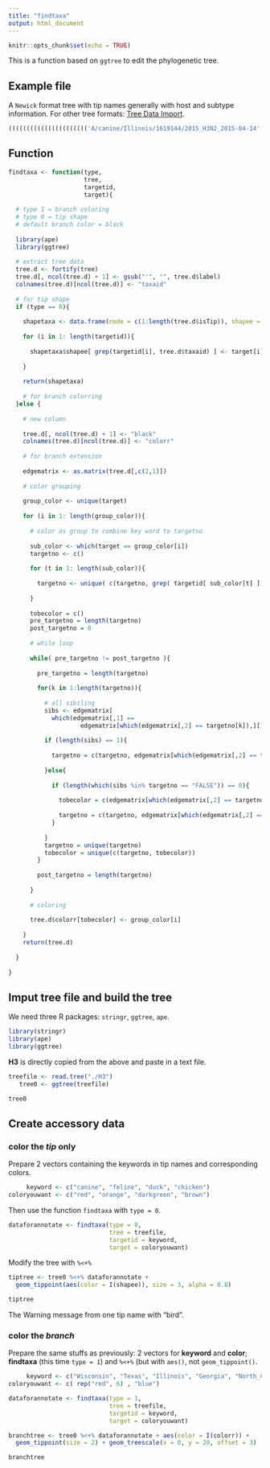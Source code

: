 ```yaml
---
title: "findtaxa"
output: html_document
---
```


```r
knitr::opts_chunk$set(echo = TRUE)
```


This is a function based on `ggtree` to edit the phylogenetic tree.

## Example file

A `Newick` format tree with tip names generally with host and subtype information. For other tree formats: [Tree Data Import](https://bioconductor.org/packages/devel/bioc/vignettes/ggtree/inst/doc/treeImport.html).


```r

(((((((((((((((((((((('A/canine/Illinois/1619144/2015_H3N2_2015-04-14':8.3E-4,'A/canine/Georgia/95391/2015_H3N2_2015-07-13':5.4E-4):6.8E-4,'A/canine/Illinois/12191/2015_H3N2_2015-04-15':0.00169):5.4E-4,('A/canine/Illinois/0843093/2015_H3N2_2015-03-30':5.4E-4,'A/canine/Korea/0589318/2015_H3N2_2015-03-05':6.8E-4):5.4E-4):5.4E-4,(('A/canine/Indiana/96198/2015_H3N2_2015-07-02':0.00481,'A/canine/North_Carolina/109904/2015_H3N2_2015-07-29':8.3E-4):0.00873,('A/canine/Wisconsin/19137/2016_H3N2_2016-02-08':7.3E-4,'A/canine/Texas/343907/2015_H3N2_2015-12-22':6.3E-4):0.0014):5.7E-4):0.00247,'A/canine/Korea/BD-1/2013_H3N2_2013-05-30':0.00127):6.8E-4,'A/canine/Korea/DG1/2014_H3N2_2014-02-13':0.00619):0.00186,'A/canine/Korea/S1/2012_H3N2_2012-11-05':0.00684):0.00126,(((('A/feline/Korea/FY028/2010_H3N2_2010-10-15':0.00247,'A/canine/Korea/CY009/2010_H3N2_2010-10-15':0.00185):5.4E-4,('A/canine/Korea/CY005/2010_H3N2_2010-10-15':6.8E-4,'A/canine/Korea/CY001/2010_H3N2_2010-10-15':0.00244):5.4E-4):5.4E-4,('A/feline/Korea/FY029/2010_H3N2_2010-10-15':0.00184,'A/feline/Korea/FY027/2010_H3N2_2010-10-15':0.00246):5.0E-4):0.00185,('A/feline/Korea/02/2011_H3N2_2011-10-15':0.01252,'A/canine/Korea/KRIBB01/2011_H3N2_2011-11-01':5.4E-4):0.0037):6.9E-4):0.00308,(((((((('A/canine/Beijing/305/2009_H3N2_2009-12-13':6.8E-4,'A/canine/Beijing/295/2009_H3N2_2009-12-14':0.00126):0.00186,'A/canine/Beijing/418/2010_H3N2_2010-01-08':0.00126):5.4E-4,'A/canine/Beijing/253/2009_H3N2_2009-12-09':5.4E-4):5.9E-4,(('A/canine/Beijing/362/2009_H3N2_2009-12-17':0.00186,'A/canine/Beijing/420/2010_H3N2_2010-01-08':6.8E-4):0.00177,'A/canine/Beijing/364/2009_H3N2_2009-12-17':5.3E-4):0.00126):5.3E-4,'A/canine/Beijing/359/2009_H3N2_2009-12-17':5.4E-4):5.3E-4,'A/canine/Beijing/511/2010_H3N2_2010-01-03':0.00212):0.00126,'A/canine/Beijing/1028/2010_H3N2_2010-02-02':5.4E-4):0.00198,'A/canine/Jiangsu/06/2010_H3N2_2010-06-15':0.00186):5.4E-4):5.4E-4,((('A/canine/Liaoning/1585/2010_H3N2_2010-04-06':0.00184,'A/canine/Liaoning/1578/2010_H3N2_2010-04-06':0.00127):5.4E-4,'A/canine/Zhejiang/1/2010_H3N2_2010-09-30':0.00126):6.8E-4,('A/feline/Korea/01/2010_H3N2_2010-03-15':6.8E-4,'A/feline/Korea/01/2010_H3N2_a_2010-03-15':5.4E-4):0.00246):5.4E-4):5.4E-4,(((((('A/canine/Liaoning/27/2012_H3N2_2012-04-11':5.4E-4,'A/canine/Heilongjiang/L1/2013_H3N2_2013-03-10':6.8E-4):0.00126,('A/canine/Guangdong/05/2011_H3N2_2011-02-15':0.00244,'A/canine/Nanjing/11/2012_H3N2_2012-11-15':0.00308):5.4E-4):5.4E-4,('A/canine/Guangdong/12/2012_H3N2_2012-09-15':5.4E-4,'A/canine/Guangdong/23/2012_H3N2_2012-09-18':5.4E-4):0.00519):8.0E-4,'A/canine/Guangdong/04/2011_H3N2_2011-02-15':0.01795):0.0015,(('A/canine/Guangdong/1/2011_H3N2_2011-02-15':0.00127,'A/canine/Guangdong/3/2011_H3N2_2011-03-15':0.00372):8.7E-4,('A/canine/Guangdong/2/2011_H3N2_2011-02-15':0.00206,'A/feline/Heilongjiang/ZH/2014_H3N2_2014-02-17':0.00227):0.00186):0.00241):5.4E-4,((('A/canine/Jiangsu/01/2009_H3N2_2009-12-15':0.00246,'A/canine/Jiangsu/02/2010_H3N2_2010-03-15':0.00185):5.4E-4,'A/canine/Jiangsu/03/2010_H3N2_2010-04-15':6.8E-4):5.4E-4,('A/canine/Jiangsu/05/2010_H3N2_2010-05-15':6.8E-4,'A/canine/Jiangsu/04/2010_H3N2_2010-05-15':6.8E-4):6.8E-4):0.00186):6.3E-4):0.00308,(('A/canine/Korea/1/2010_H3N1_2010-02-05':5.4E-4,'A/canine/Korea/01/2007_H3N2_2007-05-15':0.00185):6.8E-4,('A/canine/Korea/MV1/2012_H3N2_2012-11-07':0.00247,'A/canine/Korea/VC378/2012_H3N2_2012-03-13':5.4E-4):5.4E-4):5.0E-4):0.00312,((('A/canine/Guangdong/2/2007_H3N2_2007-10-18':5.0E-4,'A/feline/Guangdong/1/2011_H3N2_2011-08-10':0.00185):5.4E-4,'A/canine/Guangdong/1/2007_H3N2_2007-04-18':6.8E-4):7.4E-4,'A/canine/Guangdong/2/2006_H3N2_2006-08-15':0.00363):0.00372):5.4E-4,'A/feline/Guangdong/1/2012_H3N2_2012-11-15':0.00547):0.00101,'A/canine/Guangdong/1/2006_H3N2_2006-06-15':0.00355):0.01161,(('A/duck/Korea/U14-2/2007_H3N2_2007-05-15':0.02024,'A/duck/Korea/JS53/2004_H3N2_2004-12-05':0.0013):0.00141,'A/aquatic_bird/Korea/JN-2/2006_H3N2_2006-99-99':0.00289):0.00518):0.01259,(((((((('A/duck/Korea/LPM66/2006_H3N2_2006-99-99':6.8E-4,'A/duck/Korea/LPM56/2005_H3N2_2005-99-99':5.4E-4):5.4E-4,'A/chicken/Korea/LPM67/2006_H3N2_2006-99-99':5.4E-4):0.00126,'A/chicken/Korea/LPM61/2005_H3N2_2005-99-99':0.00126):6.8E-4,('A/duck/Korea/LPM36/2005_H3N6_2005-99-99':0.00245,'A/duck/Korea/LPM38/2005_H3N6_2005-99-99':6.8E-4):5.4E-4):5.4E-4,('A/duck/Korea/LPM91/2006_H3N2_2006-99-99':0.00185,'A/duck/Korea/LPM92/2006_H3N2_2006-99-99':5.4E-4):0.00431):7.1E-4,'A/chicken/Korea/LPM88/2006_H3N2_2006-99-99':0.00618):0.00155,'A/duck/Korea/U14-1/2007_H3N2_2007-05-15':0.01471):0.01399,('A/chicken/Korea/S6/03_H3N2_2003-99-99':0.00476,'A/duck/Korea/U2-5/2007_H3N8_2007-05-01':0.0302):0.00461):0.00222):0.00173,((((((((('A/chicken/Korea/LPM43/2005_H3N2_2005-99-99':6.7E-4,'A/chicken/Korea/LPM44/2005_H3N2_2005-99-99':5.4E-4):0.00185,'A/duck/Korea/LPM22/2005_H3N2_2005-99-99':5.4E-4):5.4E-4,'A/duck/Korea/LPM23/2005_H3N2_2005-99-99':5.4E-4):0.00245,'A/duck/Korea/LPM18/2004_H3N2_2004-99-99':5.4E-4):6.8E-4,'A/chicken/Korea/LPM17/2004_H3N2_2004-99-99':5.4E-4):0.00185,'A/duck/Korea/LPM01/2004_H3N2_2004-99-99':0.00126):6.8E-4,'A/chicken/Korea/LPM03/2004_H3N2_2004-99-99':0.00126):6.8E-4,'A/duck/Korea/LPM09/2004_H3N2_2004-99-99':0.00307):0.0068,'A/duck/Korea/LPM86/2006_H3N2_2006-99-99':0.02334):0.0075):0.00704,(('A/duck/Korea/HP69/2007_H3N6_2007-11-29':0.00113,'A/duck/Korea/HP68/2007_H3N6_2007-11-30':0.0026):0.01106,'A/duck/Korea/U10-2/2007_H3N6_2007-05-09':0.00872):0.03788):0.00576,('A/duck/Korea/U12/2007_H3N2_2007-05-10':0.01335,'A/duck/Korea/A122/10_H3N6_2010-11-15':0.06043):0.02272):0.03652,(((((('A/muscovy_duck/Vietnam/LBM189/2012_H3N2_2012-99-99':5.4E-4,'A/muscovy_duck/Vietnam/LBM201/2012_H3N2_2012-07-11':5.4E-4):0.00219,'A/muscovy_duck/Vietnam/LBM437/2013_H3N8_2013-06-05':0.00705):0.00126,'A/duck/Vietnam/LBM211/2012_H3N8_2012-07-11':0.00666):5.3E-4,('A/muscovy_duck/Vietnam/LBM115/2012_H3N2_2012-07-11':0.00313,'A/duck/Hunan/S1824/2012_H3N8_2012-03-24':0.01275):0.00246):0.00501,(((('A/duck/Zhejiang/D1-1/2013_H3N6_2013-11-14':5.4E-4,'A/duck/Zhejiang/D1-3/2013_H3N6_2013-11-14':6.8E-4):0.00126,'A/duck/Anhui/D293/2014_H3N2_2014-02-04':0.00248):0.00238,'A/chicken/Guangdong/G1863/2014_H3N0_2014-04-16':0.01468):0.00375,'A/duck/Zhejiang/5/2011_H3N3_2011-06-15':0.00899):5.3E-4):0.00574,'A/duck/Shanghai/SH1/2013_H3N2_2013-04-26':0.01411):0.04708):0.01376,'A/duck/Vietnam/OIE-2382/2009_H3N2_2009-99-99':0.08538);


```




## Function


```r

findtaxa <- function(type, 
                     tree, 
                     targetid, 
                     target){
  
  # type 1 = branch coloring 
  # type 0 = tip shape
  # default branch color = black
  
  library(ape)
  library(ggtree)
  
  # extract tree data
  tree.d <- fortify(tree)
  tree.d[, ncol(tree.d) + 1] <- gsub("'", "", tree.d$label)
  colnames(tree.d)[ncol(tree.d)] <- "taxaid"
  
  # for tip shape
  if (type == 0){
    
    shapetaxa <- data.frame(node = c(1:length(tree.d$isTip)), shapee = NA)
    
    for (i in 1: length(targetid)){
      
      shapetaxa$shapee[ grep(targetid[i], tree.d$taxaid) ] <- target[i]
      
    }
    
    return(shapetaxa)
    
    # for branch colorring     
  }else {
    
    # new column
    
    tree.d[, ncol(tree.d) + 1] <- "black"
    colnames(tree.d)[ncol(tree.d)] <- "colorr"
    
    # for branch extension
    
    edgematrix <- as.matrix(tree.d[,c(2,1)])
    
    # color grouping 
    
    group_color <- unique(target)
    
    for (i in 1: length(group_color)){
      
      # color as group to combine key word to targetno
      
      sub_color <- which(target == group_color[i])
      targetno <- c()
      
      for (t in 1: length(sub_color)){
        
        targetno <- unique( c(targetno, grep( targetid[ sub_color[t] ], tree.d$taxaid)) )
        
      }
      
      tobecolor = c()
      pre_targetno = length(targetno)
      post_targetno = 0
      
      # while loop 
      
      while( pre_targetno != post_targetno ){
        
        pre_targetno = length(targetno)
        
        for(k in 1:length(targetno)){
          
          # all sibiling 
          sibs <- edgematrix[
            which(edgematrix[,1] == 
                    edgematrix[which(edgematrix[,2] == targetno[k]),][1]),][,2]
          
          if (length(sibs) == 1){
            
            targetno = c(targetno, edgematrix[which(edgematrix[,2] == targetno[k]),][1])
            
          }else{
            
            if (length(which(sibs %in% targetno == "FALSE")) == 0){
              
              tobecolor = c(edgematrix[which(edgematrix[,2] == targetno[k]),][1], tobecolor)
              
              targetno = c(targetno, edgematrix[which(edgematrix[,2] == targetno[k]),][1])
            }
            
          }
          targetno = unique(targetno)
          tobecolor = unique(c(targetno, tobecolor))
        }
        
        post_targetno = length(targetno)
        
      }
      
      # coloring
      
      tree.d$colorr[tobecolor] <- group_color[i]
      
    }
    return(tree.d)    
    
  }
  
}


```


## Imput tree file and build the tree

We need three R packages: `stringr`, `ggtree`, `ape`.

```r

library(stringr)
library(ape)
library(ggtree)

```

**H3** is directly copied from the above and paste in a text file.

```r

treefile <- read.tree("./H3")
   tree0 <- ggtree(treefile)

```

```r

tree0

```

## Create accessory data 

### color the *tip* only

Prepare 2 vectors containing the keywords in tip names and corresponding colors.

```r

     keyword <- c("canine", "feline", "duck", "chicken")
coloryouwant <- c("red", "orange", "darkgreen", "brown") 

```

Then use the function `findtaxa` with `type = 0`.   

```r

dataforannotate <- findtaxa(type = 0, 
                            tree = treefile, 
                            targetid = keyword,
                            target = coloryouwant)

```

Modify the tree with `%<+%`

```r

tiptree <- tree0 %<+% dataforannotate + 
  geom_tippoint(aes(color = I(shapee)), size = 3, alpha = 0.8)


```

```r

tiptree

```

The Warning message from one tip name with "bird".



### color the *branch*

Prepare the same stuffs as previously: 2 vectors for **keyword** and **color**; **findtaxa** (this time `type = 1`) and `%<+%` (but with `aes()`, not `geom_tippoint()`.

```r

     keyword <- c("Wisconsin", "Texas", "Illinois", "Georgia", "North_Carolina", "Indiana", "Korea")
coloryouwant <- c( rep("red", 6) , "blue") 

```

```r

dataforannotate <- findtaxa(type = 1, 
                            tree = treefile, 
                            targetid = keyword,
                            target = coloryouwant)


```

```r

branchtree <- tree0 %<+% dataforannotate + aes(color = I(colorr)) + 
  geom_tippoint(size = 2) + geom_treescale(x = 0, y = 20, offset = 3)


```
```r

branchtree

```





